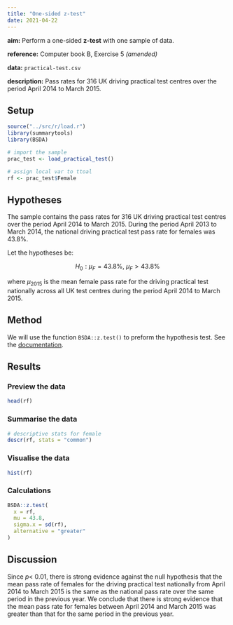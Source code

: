 ```yaml
---
title: "One-sided z-test"
date: 2021-04-22
---
```


**aim:** Perform a one-sided **z-test** with one sample of data.

**reference:** Computer book B, Exercise 5 *(amended)*

**data:** `practical-test.csv`

**description:** Pass rates for 316 UK driving practical test centres over the period April 2014 to March 2015.

## Setup

```r
source("../src/r/load.r")
library(summarytools)
library(BSDA)
```

```r
# import the sample
prac_test <- load_practical_test()

# assign local var to ttoal
rf <- prac_test$Female
```

## Hypotheses

The sample contains the pass rates for 316 UK driving practical test centres over the period April 2014 to March 2015.
During the period April 2013 to March 2014, the national driving practical test pass rate for females was 43.8%.

Let the hypotheses be:

$$
H_{0} : \mu_{F} = 43.8 \%, \> \mu_{F} > 43.8 \%
$$

where $\mu_{2015}$ is the mean female pass rate for the driving practical test nationally across all UK test centres during the period April 2014 to March 2015.

## Method

We will use the function `BSDA::z.test()` to preform the hypothesis test.
See the [documentation](https://www.rdocumentation.org/packages/BSDA/versions/1.2.0/topics/z.test).

## Results

### Preview the data

```r
head(rf)
```

### Summarise the data

```r
# descriptive stats for female
descr(rf, stats = "common")
```

### Visualise the data

```r
hist(rf)
```

### Calculations

```r
BSDA::z.test(
  x = rf,
  mu = 43.8,
  sigma.x = sd(rf),
  alternative = "greater"
)
```

## Discussion

Since $p <$ 0.01, there is strong evidence against the null hypothesis that the mean pass rate of females for the driving practical test nationally from April 2014 to March 2015 is the same as the national pass rate over the same period in the previous year.
We conclude that there is strong evidence that the mean pass rate for females between April 2014 and March 2015 was greater than that for the same period in the previous year.
